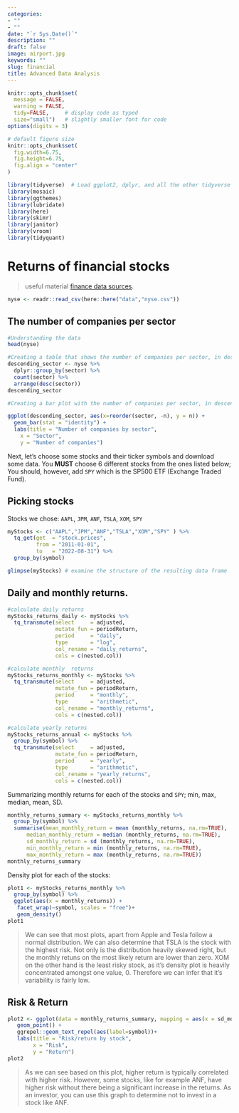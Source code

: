 ```yaml
---
categories:
- ""
- ""
date: "`r Sys.Date()`"
description: ""
draft: false
image: airport.jpg
keywords: ""
slug: financial
title: Advanced Data Analysis
---
```


```r
knitr::opts_chunk$set(
  message = FALSE, 
  warning = FALSE, 
  tidy=FALSE,     # display code as typed
  size="small")   # slightly smaller font for code
options(digits = 3)

# default figure size
knitr::opts_chunk$set(
  fig.width=6.75, 
  fig.height=6.75,
  fig.align = "center"
)
```

```r
library(tidyverse)  # Load ggplot2, dplyr, and all the other tidyverse packages
library(mosaic)
library(ggthemes)
library(lubridate)
library(here)
library(skimr)
library(janitor)
library(vroom)
library(tidyquant)
```

# Returns of financial stocks

> useful material [finance data sources](https://mam2023.netlify.app/reference/finance_data/).

```r
nyse <- readr::read_csv(here::here("data","nyse.csv"))
```

## The number of companies per sector

```r
#Understanding the data
head(nyse)

#Creating a table that shows the number of companies per sector, in descending order
descending_sector <- nyse %>%
  dplyr::group_by(sector) %>%
  count(sector) %>%
  arrange(desc(sector))
descending_sector

#Creating a bar plot with the number of companies per sector, in descending order

ggplot(descending_sector, aes(x=reorder(sector, -n), y = n)) + 
  geom_bar(stat = "identity") +
  labs(title = "Number of companies by sector",
    x = "Sector",
    y = "Number of companies")
```

Next, let's choose some stocks and their ticker symbols and download some data. You **MUST** choose 6 different stocks from the ones listed below; You should, however, add `SPY` which is the SP500 ETF (Exchange Traded Fund).

## Picking stocks

Stocks we chose: `AAPL`, `JPM`, `ANF`, `TSLA`, `XOM`, `SPY`

```r

myStocks <- c("AAPL","JPM","ANF","TSLA","XOM","SPY" ) %>%
  tq_get(get  = "stock.prices",
         from = "2011-01-01",
         to   = "2022-08-31") %>%
  group_by(symbol) 

glimpse(myStocks) # examine the structure of the resulting data frame
```

## Daily and monthly returns.

```r
#calculate daily returns
myStocks_returns_daily <- myStocks %>%
  tq_transmute(select     = adjusted, 
               mutate_fun = periodReturn, 
               period     = "daily", 
               type       = "log",
               col_rename = "daily_returns",
               cols = c(nested.col))  

#calculate monthly  returns
myStocks_returns_monthly <- myStocks %>%
  tq_transmute(select     = adjusted, 
               mutate_fun = periodReturn, 
               period     = "monthly", 
               type       = "arithmetic",
               col_rename = "monthly_returns",
               cols = c(nested.col)) 

#calculate yearly returns
myStocks_returns_annual <- myStocks %>%
  group_by(symbol) %>%
  tq_transmute(select     = adjusted, 
               mutate_fun = periodReturn, 
               period     = "yearly", 
               type       = "arithmetic",
               col_rename = "yearly_returns",
               cols = c(nested.col))
```

Summarizing monthly returns for each of the stocks and `SPY`; min, max, median, mean, SD.

```r
monthly_returns_summary <- myStocks_returns_monthly %>% 
  group_by(symbol) %>% 
  summarise(mean_monthly_return = mean (monthly_returns, na.rm=TRUE),
      median_monthly_return = median (monthly_returns, na.rm=TRUE),
      sd_monthly_return = sd (monthly_returns, na.rm=TRUE),
      min_monthly_return = min (monthly_returns, na.rm=TRUE),
      max_monthly_return = max (monthly_returns, na.rm=TRUE))
monthly_returns_summary
```

Density plot for each of the stocks:

```r
plot1 <- myStocks_returns_monthly %>%
  group_by(symbol) %>% 
  ggplot(aes(x = monthly_returns)) +
   facet_wrap(~symbol, scales = "free")+
   geom_density()
plot1
```

> We can see that most plots, apart from Apple and Tesla follow a normal distribution. We can also determine that TSLA is the stock with the highest risk. Not only is the distribution heavily skewed right, but the monthly retuns on the most likely return are lower than zero. XOM on the other hand is the least risky stock, as it's density plot is heavily concentrated amongst one value, 0. Therefore we can infer that it's variability is fairly low.

## Risk & Return

```r
plot2 <- ggplot(data = monthly_returns_summary, mapping = aes(x = sd_monthly_return, y = mean_monthly_return)) +
   geom_point() +
   ggrepel::geom_text_repel(aes(label=symbol))+
   labs(title = "Risk/return by stock",
        x = "Risk",
        y = "Return")
plot2
```

> As we can see based on this plot, higher return is typically correlated with higher risk. However, some stocks, like for example ANF, have higher risk without there being a significant increase in the returns. As an investor, you can use this graph to determine not to invest in a stock like ANF.
